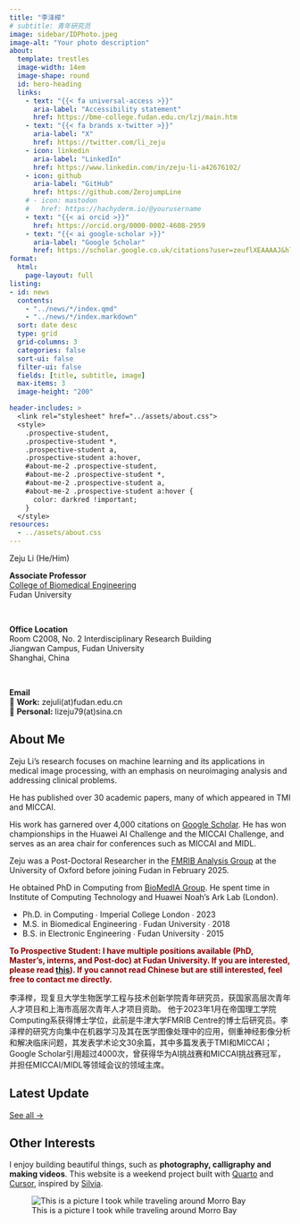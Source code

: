 ```yaml
---
title: "李泽榉"
# subtitle: 青年研究员
image: sidebar/IDPhoto.jpeg
image-alt: "Your photo description"
about:
  template: trestles
  image-width: 14em
  image-shape: round
  id: hero-heading
  links:
    - text: "{{< fa universal-access >}}"
      aria-label: "Accessibility statement"
      href: https://bme-college.fudan.edu.cn/lzj/main.htm
    - text: "{{< fa brands x-twitter >}}"
      aria-label: "X"
      href: https://twitter.com/li_zeju
    - icon: linkedin
      aria-label: "LinkedIn"
      href: https://www.linkedin.com/in/zeju-li-a42676102/
    - icon: github
      aria-label: "GitHub"
      href: https://github.com/ZerojumpLine
    # - icon: mastodon
    #   href: https://hachyderm.io/@yourusername
    - text: "{{< ai orcid >}}"
      href: https://orcid.org/0000-0002-4608-2959
    - text: "{{< ai google-scholar >}}"
      aria-label: "Google Scholar"
      href: https://scholar.google.co.uk/citations?user=zeuflXEAAAAJ&hl=en&oi=ao
format:
  html:
    page-layout: full
listing: 
- id: news
  contents: 
    - "../news/*/index.qmd"
    - "../news/*/index.markdown"
  sort: date desc
  type: grid
  grid-columns: 3
  categories: false
  sort-ui: false
  filter-ui: false
  fields: [title, subtitle, image]
  max-items: 3
  image-height: "200"

header-includes: >
  <link rel="stylesheet" href="../assets/about.css">
  <style>
    .prospective-student, 
    .prospective-student *,
    .prospective-student a,
    .prospective-student a:hover,
    #about-me-2 .prospective-student,
    #about-me-2 .prospective-student *,
    #about-me-2 .prospective-student a,
    #about-me-2 .prospective-student a:hover {
      color: darkred !important;
    }
  </style>
resources:
  - ../assets/about.css
---
```


::: {#hero-heading}
<div class="h1">Zeju Li (He/Him)</div>

**Associate Professor**  
[College of Biomedical Engineering](https://bme-college.fudan.edu.cn/)  
Fudan University

&nbsp;

**Office Location**  
Room C2008, No. 2 Interdisciplinary Research Building  
Jiangwan Campus, Fudan University  
Shanghai, China

&nbsp;

**Email**  
📧 **Work:** zejuli(at)fudan.edu.cn  
📧 **Personal:** lizeju79(at)sina.cn

:::

## About Me

::: {.grid}

::: {.g-col-6 #about-me-1}

Zeju Li's research focuses on machine learning and its applications in medical image processing, with an emphasis on neuroimaging analysis and addressing clinical problems. 

He has published over 30 academic papers, many of which appeared in TMI and MICCAI. 

His work has garnered over 4,000 citations on [Google Scholar](https://scholar.google.co.uk/citations?user=zeuflXEAAAAJ&hl=en&oi=ao). He has won championships in the Huawei AI Challenge and the MICCAI Challenge, and serves as an area chair for conferences such as MICCAI and MIDL.

:::

::: {.g-col-6 #about-me-2}

Zeju was a Post-Doctoral Researcher in the [FMRIB Analysis Group](https://www.win.ox.ac.uk/research/analysis-research) at the University of Oxford before joining Fudan in February 2025. 

He obtained PhD in Computing from [BioMedIA Group](https://biomedia.doc.ic.ac.uk/). He spent time in Institute of Computing Technology and Huawei Noah's Ark Lab (London).

<ul class="fa-ul">
   <li><span class="fa-li"><i class="fa-solid fa-graduation-cap"></i></span>Ph.D. in Computing ∙ Imperial College London ∙ 2023</li>
   <li><span class="fa-li"><i class="fa-solid fa-graduation-cap"></i></span>M.S. in Biomedical Engineering ∙ Fudan University ∙ 2018</li>
   <li><span class="fa-li"><i class="fa-solid fa-graduation-cap"></i></span>B.S. in Electronic Engineering ∙ Fudan University ∙ 2015</li>
</ul>

:::

::: {.g-col-12 #about-me-2}
<div class="prospective-student" style="color: darkred !important; font-weight: bold;">
To Prospective Student: I have multiple positions available (PhD, Master's, interns, and Post-doc) at Fudan University. If you are interested, please read [this](../hiring.html)). If you cannot read Chinese but are still interested, feel free to contact me directly.
</div>

:::

::: {.g-col-12 #about-me-2}

李泽榉，现复旦大学生物医学工程与技术创新学院青年研究员，获国家高层次青年人才项目和上海市高层次青年人才项目资助。 
他于2023年1月在帝国理工学院Computing系获得博士学位，此前是牛津大学FMRIB Centre的博士后研究员。李泽榉的研究方向集中在机器学习及其在医学图像处理中的应用，侧重神经影像分析和解决临床问题，其发表学术论文30余篇，其中多篇发表于TMI和MICCAI；Google Scholar引用超过4000次，曾获得华为AI挑战赛和MICCAI挑战赛冠军，并担任MICCAI/MIDL等领域会议的领域主席。

:::

:::
<!-- end grid -->

## Latest Update

::: {.g-col-3}
::: {#news}
:::
[See all &rarr;](../news){.about-links .subtitle}

## Other Interests

I enjoy building beautiful things, such as <b>photography, calligraphy and making videos</b>.
This website is a weekend project built with [Quarto](https://quarto.org/) and [Cursor](https://cursor.com/), inspired by [Silvia](https://www.github.com/spcanelon/silvia).
		
![This is a picture I took while traveling around Morro Bay](../assets/zerojump/img/MorroBay-2.JPG)

::::
